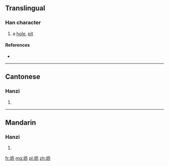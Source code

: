{{also|壢}}
==Translingual==

===Han character===
{{Han char|rn=32|rad=土|as=04|sn=7|four=|canj=GMKS|ids=⿰土历}}

# a [[hole]], [[pit]]

====References====
* {{Han ref|kx=0226.101|hdz=10422.030|uh=575C|ud=22364}}

----

==Cantonese==

===Hanzi===
{{yue-hanzi|jyut=[[lik6]]|y=lik6|tra=壢}}

# {{defn|lang=yue|sort=土04}}

----

==Mandarin==

===Hanzi===
{{cmn-hanzi|tra=壢|pin=[[lì]] ([[li4]])|wg=li<sup>4</sup>}}

# {{defn|lang=cmn|sort=土04}}

[[fr:坜]]
[[mg:坜]]
[[pl:坜]]
[[zh:坜]]